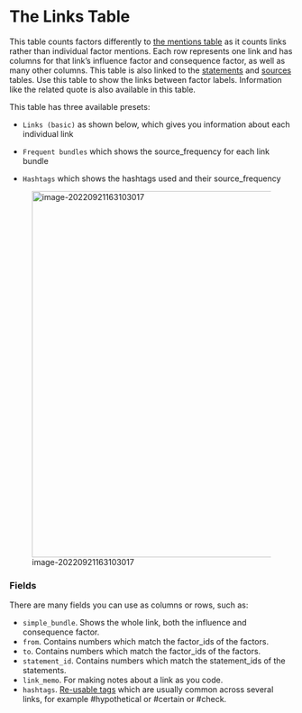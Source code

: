 # The Links Table{#xthe-links-table}

This table counts factors differently to [the mentions table](#xthe-mentions-table) as it counts links rather than individual factor mentions. Each row represents one link and has columns for that link’s influence factor and consequence factor, as well as many other columns. This table is also linked to the [statements](#xthe-statements-table) and [sources](#xthe-sources-table) tables. Use this table to show the links between factor labels. Information like the related quote is also available in this table. 

This table has three available presets:

- `Links (basic)` as shown below, which gives you information about each individual link

- `Frequent bundles` which shows the source_frequency for each link bundle
- `Hashtags` which shows the hashtags used and their source_frequency

![image-20220921163103017](_assets/image-20220921163103017.png){width=650}

### Fields

There are many fields you can use as columns or rows, such as:

- `simple_bundle`. Shows the whole link, both the influence and consequence factor.
- `from`. Contains numbers which match the factor_ids of the factors.
- `to`. Contains numbers which match the factor_ids of the factors.
- `statement_id`. Contains numbers which match the statement_ids of the statements.
- `link_memo`. For making notes about a link as you code.
- `hashtags`. [Re-usable tags](#xhashtags) which are usually common across several links, for example #hypothetical or #certain or #check.

